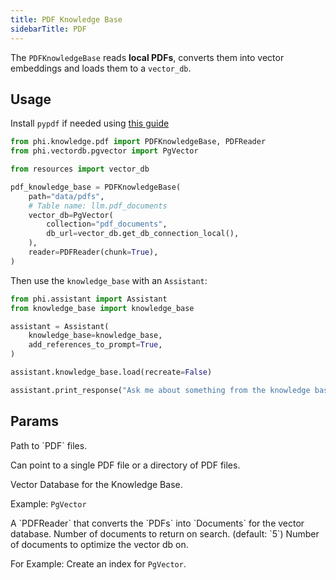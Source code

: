 ```yaml
---
title: PDF Knowledge Base
sidebarTitle: PDF
---
```


The `PDFKnowledgeBase` reads **local PDFs**, converts them into vector embeddings and loads them to a `vector_db`.

## Usage

<Note>

Install `pypdf` if needed using [this guide](/how-to/python-libraries)

</Note>

```python knowledge_base.py
from phi.knowledge.pdf import PDFKnowledgeBase, PDFReader
from phi.vectordb.pgvector import PgVector

from resources import vector_db

pdf_knowledge_base = PDFKnowledgeBase(
    path="data/pdfs",
    # Table name: llm.pdf_documents
    vector_db=PgVector(
        collection="pdf_documents",
        db_url=vector_db.get_db_connection_local(),
    ),
    reader=PDFReader(chunk=True),
)
```

Then use the `knowledge_base` with an `Assistant`:

```python assistant.py
from phi.assistant import Assistant
from knowledge_base import knowledge_base

assistant = Assistant(
    knowledge_base=knowledge_base,
    add_references_to_prompt=True,
)

assistant.knowledge_base.load(recreate=False)

assistant.print_response("Ask me about something from the knowledge base")
```

## Params

<ResponseField name="path" type="Union[str, Path]">
  Path to `PDF` files.

Can point to a single PDF file or a directory of PDF files.

</ResponseField>
<ResponseField name="vector_db" type="VectorDb">
  Vector Database for the Knowledge Base.

Example: `PgVector`

</ResponseField>
<ResponseField name="reader" type="PDFReader">
  A `PDFReader` that converts the `PDFs` into `Documents` for the vector database.
</ResponseField>
<ResponseField name="num_documents" type="int">
  Number of documents to return on search. (default: `5`)
</ResponseField>
<ResponseField name="optimize_on" type="int">
  Number of documents to optimize the vector db on.

For Example: Create an index for `PgVector`.

</ResponseField>
